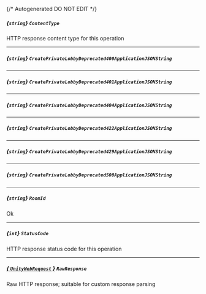{/* Autogenerated DO NOT EDIT  */}
##### *{`string`}* `ContentType`
HTTP response content type for this operation

---
##### *{`string`}* `CreatePrivateLobbyDeprecated400ApplicationJSONString`

---
##### *{`string`}* `CreatePrivateLobbyDeprecated401ApplicationJSONString`

---
##### *{`string`}* `CreatePrivateLobbyDeprecated404ApplicationJSONString`

---
##### *{`string`}* `CreatePrivateLobbyDeprecated422ApplicationJSONString`

---
##### *{`string`}* `CreatePrivateLobbyDeprecated429ApplicationJSONString`

---
##### *{`string`}* `CreatePrivateLobbyDeprecated500ApplicationJSONString`

---
##### *{`string`}* `RoomId`
Ok

---
##### *{`int`}* `StatusCode`
HTTP response status code for this operation

---
##### [*{ `UnityWebRequest` }*](https://docs.unity3d.com/2021.3/Documentation/ScriptReference/Networking.UnityWebRequest.html) `RawResponse`
Raw HTTP response; suitable for custom response parsing

